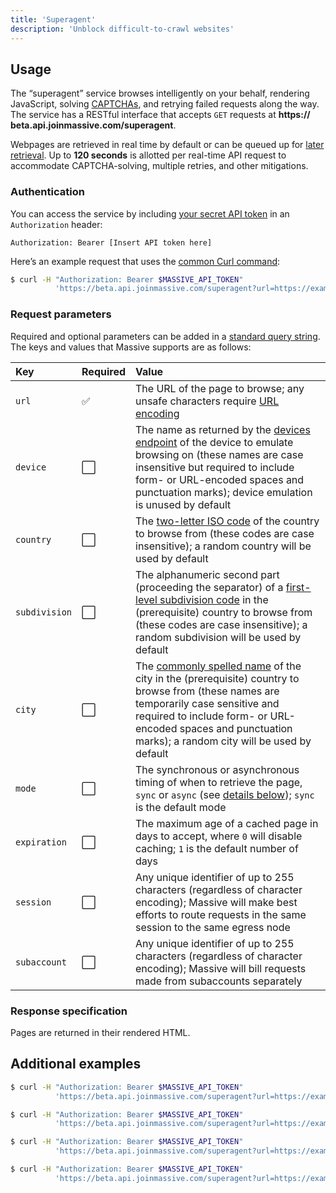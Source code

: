 ```yaml
---
title: 'Superagent'
description: 'Unblock difficult-to-crawl websites'
---
```


## Usage

The “superagent” service browses intelligently on your behalf, rendering JavaScript, solving
[CAPTCHAs](https://www.ibm.com/topics/captcha), and retrying failed requests along the way. The
service has a RESTful interface that accepts `GET` requests at
**https://&#8203;beta.api.joinmassive.com/superagent**.

Webpages are retrieved in real time by default or can be queued up for
[later retrieval](#asynchronous-mode). Up to **120 seconds** is allotted per real-time API request
to accommodate CAPTCHA-solving, multiple retries, and other mitigations.

### Authentication

You can access the service by including
[your secret API token](https://partners.joinmassive.com/profile) in an `Authorization` header:

```http
Authorization: Bearer [Insert API token here]
```

Here’s an example request that uses the [common Curl command](https://curl.se/):

```bash
$ curl -H "Authorization: Bearer $MASSIVE_API_TOKEN"                             \
          'https://beta.api.joinmassive.com/superagent?url=https://example.com/'
```

### Request parameters

Required and optional parameters can be added in a
[standard query string](https://developer.mozilla.org/en-US/docs/Learn/Common_questions/What_is_a_URL#parameters).
The keys and values that Massive supports are as follows:

| Key           | Required | Value                                                                                                                                                                                                                                                                         |
| :------------ | :------- | :---------------------------------------------------------------------------------------------------------------------------------------------------------------------------------------------------------------------------------------------------------------------------- |
| `url`         | ✅       | The URL of the page to browse; any unsafe characters require [URL encoding](https://developer.mozilla.org/en-US/docs/Glossary/Percent-encoding)                                                                                                                               |
| `device`      | ⬜       | The name as returned by the [devices endpoint](#device-emulation) of the device to emulate browsing on (these names are case insensitive but required to include form- or URL-encoded spaces and punctuation marks); device emulation is unused by default                    |
| `country`     | ⬜       | The [two-letter ISO code](https://www.iso.org/obp/ui/#search/code) of the country to browse from (these codes are case insensitive); a random country will be used by default                                                                                                 |
| `subdivision` | ⬜       | The alphanumeric second part (proceeding the separator) of a [first-level subdivision code](https://www.iso.org/obp/ui/#search/code) in the (prerequisite) country to browse from (these codes are case insensitive); a random subdivision will be used by default            |
| `city`        | ⬜       | The [commonly spelled name](https://www.geonames.org/) of the city in the (prerequisite) country to browse from (these names are temporarily case sensitive and required to include form- or URL-encoded spaces and punctuation marks); a random city will be used by default |
| `mode`        | ⬜       | The synchronous or asynchronous timing of when to retrieve the page, `sync` or `async` (see [details below](#asynchronous-mode)); `sync` is the default mode                                                                                                                  |
| `expiration`  | ⬜       | The maximum age of a cached page in days to accept, where `0` will disable caching; `1` is the default number of days                                                                                                                                                         |
| `session`     | ⬜       | Any unique identifier of up to 255 characters (regardless of character encoding); Massive will make best efforts to route requests in the same session to the same egress node                                                                                                |
| `subaccount`  | ⬜       | Any unique identifier of up to 255 characters (regardless of character encoding); Massive will bill requests made from subaccounts separately                                                                                                                                 |

### Response specification

Pages are returned in their rendered HTML.

## Additional examples

```bash
$ curl -H "Authorization: Bearer $MASSIVE_API_TOKEN"                                                        \
          'https://beta.api.joinmassive.com/superagent?url=https://example.com/&device=blackberry+playbook'
```

```bash
$ curl -H "Authorization: Bearer $MASSIVE_API_TOKEN"                                        \
          'https://beta.api.joinmassive.com/superagent?url=https://example.com/&country=us'
```

```bash
$ curl -H "Authorization: Bearer $MASSIVE_API_TOKEN"                                          \
          'https://beta.api.joinmassive.com/superagent?url=https://example.com/&expiration=0'
```

```bash
$ curl -H "Authorization: Bearer $MASSIVE_API_TOKEN"                                                        \
          'https://beta.api.joinmassive.com/superagent?url=https://example.com/&session=foo&subaccount=bar'
```
